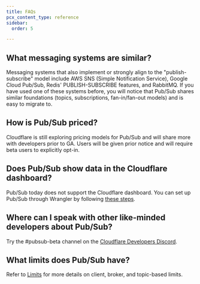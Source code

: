 ```yaml
---
title: FAQs
pcx_content_type: reference
sidebar:
  order: 5

---
```


## What messaging systems are similar?

Messaging systems that also implement or strongly align to the "publish-subscribe" model include AWS SNS (Simple Notification Service), Google Cloud Pub/Sub, Redis' PUBLISH-SUBSCRIBE features, and RabbitMQ. If you have used one of these systems before, you will notice that Pub/Sub shares similar foundations (topics, subscriptions, fan-in/fan-out models) and is easy to migrate to.

## How is Pub/Sub priced?

Cloudflare is still exploring pricing models for Pub/Sub and will share more with developers prior to GA. Users will be given prior notice and will require beta users to explicitly opt-in.

## Does Pub/Sub show data in the Cloudflare dashboard?

Pub/Sub today does not support the Cloudflare dashboard. You can set up Pub/Sub through Wrangler by following [these steps](/pub-sub/guide/).

## Where can I speak with other like-minded developers about Pub/Sub?

Try the #pubsub-beta channel on the [Cloudflare Developers Discord](https://discord.com/invite/cloudflaredev).

## What limits does Pub/Sub have?

Refer to [Limits](/pub-sub/platform/limits) for more details on client, broker, and topic-based limits.
